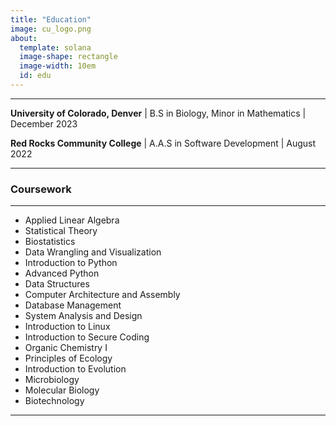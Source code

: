 ```yaml
---
title: "Education"
image: cu_logo.png
about: 
  template: solana
  image-shape: rectangle
  image-width: 10em
  id: edu
---
```

:::{#edu}

***
**University of Colorado, Denver** | 
B.S in Biology, Minor in Mathematics | December 2023

**Red Rocks Community College** |
A.A.S in Software Development | August 2022

***
### Coursework
***
- Applied Linear Algebra
- Statistical Theory
- Biostatistics
- Data Wrangling and Visualization
- Introduction to Python
- Advanced Python
- Data Structures
- Computer Architecture and Assembly 
- Database Management 
- System Analysis and Design
- Introduction to Linux 
- Introduction to Secure Coding
- Organic Chemistry I
- Principles of Ecology 
- Introduction to Evolution
- Microbiology 
- Molecular Biology 
- Biotechnology 

***
:::